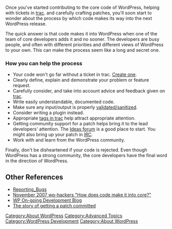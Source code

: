 Once you've started contributing to the core code of WordPress, helping with tickets in [http://trac.wordpress.org/ trac]. and carefully crafting patches, you'll soon start to wonder about the process by which code makes its way into the next WordPress release.

The quick answer is that code makes it into WordPress when one of the team of core developers adds it and no sooner. The developers are busy people, and often with different priorities and different views of WordPress to your own. This can make the process seem like a long and secret one.

=== How you can help the process ===
* Your code won't go far without a ticket in trac. [https://make.wordpress.org/core/handbook/testing/reporting-bugs/ Create one].
* Clearly define, explain and demonstrate your problem or feature request.
* Carefully consider, and take into account advice and feedback given on [http://trac.wordpress.org/ trac].
* Write easily understandable, documented code.
* Make sure any input/output is properly [[Data Validation|validated/sanitized]].
* Consider writing a plugin instead.
* Appropriate [[Reporting Bugs#Trac Keywords|tags in trac]] help attract appropriate attention.
* Getting community support for a patch helps bring it to the lead developers' attention. The [http://wordpress.org/extend/ideas Ideas forum] is a good place to start. You might also bring up your patch in [[IRC]].
* Work with and learn from the WordPress community.

Finally, don't be disheartened if your code is rejected. Even though WordPress has a strong community, the core developers have the final word in the direction of WordPress.

==Other References==
*[[Reporting_Bugs]]
* [http://comox.textdrive.com/pipermail/wp-hackers/2007-November/016276.html November 2007 wp-hackers "How does code make it into core?"] 
* [http://wpdevel.wordpress.com WP On-going Development Blog]
* [http://aaron.jorb.in/2010/commit-the-story-of-writing-a-wordpress-patch/ The story of getting a patch committed]


{{Stub}}
[[Category:About WordPress]]
[[Category:Advanced Topics]]
[[Category:WordPress Development]]
[[Category:About WordPress]]